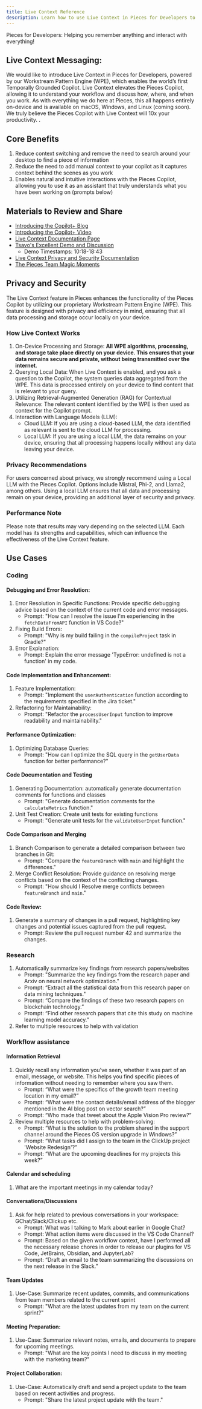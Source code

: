 ```yaml
---
title: Live Context Reference
description: Learn how to use Live Context in Pieces for Developers to enhance your workflow and productivity.
---
```


Pieces for Developers: Helping you remember anything and interact with everything!

## Live Context Messaging:
We would like to introduce Live Context in Pieces for Developers, powered by our Workstream Pattern Engine (WPE), which enables the world’s first Temporally Grounded Copilot.
Live Context elevates the Pieces Copilot, allowing it to understand your workflow and discuss how, where, and when you work. As with everything we do here at Pieces, this all happens entirely on-device and is available on macOS, Windows, and Linux (coming soon). We truly believe the Pieces Copilot with Live Context will 10x your productivity. .

## Core Benefits
1. Reduce context switching and remove the need to search around your desktop to find a piece of information
2. Reduce the need to add manual context to your copilot as it captures context behind the scenes as you work
3. Enables natural and intuitive interactions with the Pieces Copilot, allowing you to use it as an assistant that truly understands what you have been working on (prompts below)

## Materials to Review and Share
- [Introducing the Copilot+ Blog](https://code.pieces.app/blog/introducing-pieces-copilot-now-with-live-context)
- [Introducing the Copilot+ Video](https://www.youtube.com/watch?v=aP8u95RTCGE)
- [Live Context Documentation Page](https://docs.pieces.app/product-highlights-and-benefits/live-context)
- [Tsavo's Excellent Demo and Discussion](https://x.com/i/broadcasts/1YpKkwQNZDmKj)
  - Demo Timestamps: 10:18-18:43
- [Live Context Privacy and Security Documentation](https://docs.pieces.app/product-highlights-and-benefits/privacy-security-data#live-context)
- [The Pieces Team Magic Moments](https://www.youtube.com/watch?v=pEHdZyR83BU)

## Privacy and Security
The Live Context feature in Pieces enhances the functionality of the Pieces Copilot by utilizing our proprietary Workstream Pattern Engine (WPE). This feature is designed with privacy and efficiency in mind, ensuring that all data processing and storage occur locally on your device.

### How Live Context Works
1. On-Device Processing and Storage: **All WPE algorithms, processing, and storage take place directly on your device. This ensures that your data remains secure and private, without being transmitted over the internet**.
2. Querying Local Data: When Live Context is enabled, and you ask a question to the Copilot, the system queries data aggregated from the WPE. This data is processed entirely on your device to find content that is relevant to your query.
3. Utilizing Retrieval-Augmented Generation (RAG) for Contextual Relevance: The relevant content identified by the WPE is then used as context for the Copilot prompt.
4. Interaction with Language Models (LLM):
    - Cloud LLM: If you are using a cloud-based LLM, the data identified as relevant is sent to the cloud LLM for processing.
    - Local LLM: If you are using a local LLM, the data remains on your device, ensuring that all processing happens locally without any data leaving your device.

### Privacy Recommendations
For users concerned about privacy, we strongly recommend using a Local LLM with the Pieces Copilot. Options include Mistral, Phi-2, and Llama2, among others. Using a local LLM ensures that all data and processing remain on your device, providing an additional layer of security and privacy.

### Performance Note
Please note that results may vary depending on the selected LLM. Each model has its strengths and capabilities, which can influence the effectiveness of the Live Context feature.

## Use Cases

### Coding

#### Debugging and Error Resolution:
1. Error Resolution in Specific Functions: Provide specific debugging advice based on the context of the current code and error messages.
    - Prompt: "How can I resolve the issue I'm experiencing in the `fetchDataFromAPI` function in VS Code?"
2. Fixing Build Errors:
    - Prompt: "Why is my build failing in the `compileProject` task in Gradle?"
3. Error Explanation:
    - Prompt: Explain the error message 'TypeError: undefined is not a function' in my code.

#### Code Implementation and Enhancement:
1. Feature Implementation:
    - Prompt: "Implement the `userAuthentication` function according to the requirements specified in the Jira ticket."
2. Refactoring for Maintainability:
    - Prompt: "Refactor the `processUserInput` function to improve readability and maintainability."

#### Performance Optimization:
1. Optimizing Database Queries:
    - Prompt: "How can I optimize the SQL query in the `getUserData` function for better performance?"

#### Code Documentation and Testing
1. Generating Documentation: automatically generate documentation comments for functions and classes
    - Prompt: "Generate documentation comments for the `calculateMetrics` function."
2. Unit Test Creation: Create unit tests for existing functions
    - Prompt: "Generate unit tests for the `validateUserInput` function."

#### Code Comparison and Merging
1. Branch Comparison to generate a detailed comparison between two branches in Git:
    - Prompt: "Compare the `featureBranch` with `main` and highlight the differences."
2. Merge Conflict Resolution: Provide guidance on resolving merge conflicts based on the context of the conflicting changes.
     - Prompt: "How should I Resolve merge conflicts between `featureBranch` and `main`."

#### Code Review:
1. Generate a summary of changes in a pull request, highlighting key changes and potential issues captured from the pull request.
    - Prompt: Review the pull request number 42 and summarize the changes.

### Research
1. Automatically summarize key findings from research papers/websites
    - Prompt: "Summarize the key findings from the research paper and Arxiv on neural network optimization."
    - Prompt: “Extract all the statistical data from this research paper on data mining techniques."
    - Prompt: “Compare the findings of these two research papers on blockchain technology.”
    - Prompt: “Find other research papers that cite this study on machine learning model accuracy.”
2. Refer to multiple resources to help with validation

### Workflow assistance

#### Information Retrieval
1. Quickly recall any information you've seen, whether it was part of an email, message, or website. This helps you find specific pieces of information without needing to remember where you saw them.
    - Prompt: “What were the specifics of the growth team meeting location in my email?”
    - Prompt: “What were the contact details/email address of the blogger mentioned in the AI blog post on vector search?”
    - Prompt: “Who made that tweet about the Apple Vision Pro review?”
2. Review multiple resources to help with problem-solving:
    - Prompt: “What is the solution to the problem shared in the support channel around the Pieces OS version upgrade in Windows?”
    - Prompt: “What tasks did I assign to the team in the ClickUp project 'Website Redesign'?”
    - Prompt: “What are the upcoming deadlines for my projects this week?”

#### Calendar and scheduling
1. What are the important meetings in my calendar today?

#### Conversations/Discussions
1. Ask for help related to previous conversations in your workspace: GChat/Slack/Clickup etc.
    - Prompt: What was I talking to Mark about earlier in Google Chat?
    - Prompt: What action items were discussed in the VS Code Channel?
    - Prompt: Based on the given workflow context, have I performed all the necessary release chores in order to release our plugins for VS Code, JetBrains, Obsidian, and JupyterLab?
    - Prompt: “Draft an email to the team summarizing the discussions on the next release in the Slack.”

#### Team Updates
1. Use-Case: Summarize recent updates, commits, and communications from team members related to the current sprint
    - Prompt: "What are the latest updates from my team on the current sprint?"

#### Meeting Preparation:
1. Use-Case: Summarize relevant notes, emails, and documents to prepare for upcoming meetings.
    - Prompt: "What are the key points I need to discuss in my meeting with the marketing team?"

#### Project Collaboration:
1. Use-Case: Automatically draft and send a project update to the team based on recent activities and progress.
    - Prompt: "Share the latest project update with the team."


